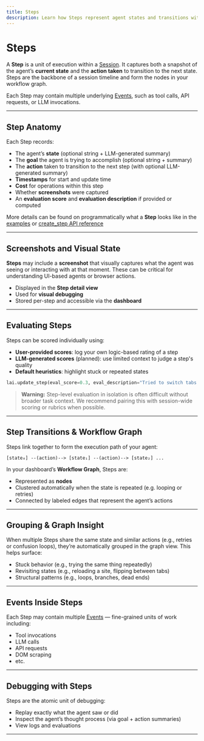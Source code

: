 ```yaml
---
title: Steps
description: Learn how Steps represent agent states and transitions within a Session.
---
```


# Steps

A **Step** is a unit of execution within a [Session](/core-concepts/sessions). It captures both a snapshot of the agent’s **current state** and the **action taken** to transition to the next state. Steps are the backbone of a session timeline and form the nodes in your workflow graph.

Each Step may contain multiple underlying [Events](/core-concepts/events), such as tool calls, API requests, or LLM invocations.

---

## Step Anatomy

Each Step records:

- The agent’s **state** (optional string + LLM-generated summary)
- The **goal** the agent is trying to accomplish (optional string + summary)
- The **action** taken to transition to the next step (with optional LLM-generated summary)
- **Timestamps** for start and update time
- **Cost** for operations within this step
- Whether **screenshots** were captured
- An **evaluation score** and **evaluation description** if provided or computed

More details can be found on programmatically what a **Step** looks like in the [examples](/python-sdk/examples) or [create_step API reference](/python-sdk/create_step)

---

## Screenshots and Visual State

**Steps** may include a **screenshot** that visually captures what the agent was seeing or interacting with at that moment. These can be critical for understanding UI-based agents or browser actions.

- Displayed in the **Step detail view**
- Used for **visual debugging**
- Stored per-step and accessible via the **dashboard**

---

## Evaluating Steps

Steps can be scored individually using:

- **User-provided scores**: log your own logic-based rating of a step
- **LLM-generated scores** (planned): use limited context to judge a step's quality
- **Default heuristics**: highlight stuck or repeated states

```python
lai.update_step(eval_score=0.3, eval_description="Tried to switch tabs but failed.")
```

> **Warning:** Step-level evaluation in isolation is often difficult without broader task context. We recommend pairing this with session-wide scoring or rubrics when possible.

---

## Step Transitions & Workflow Graph

Steps link together to form the execution path of your agent:

```text
[state₀] --(action)--> [state₁] --(action)--> [state₂] ...
```

In your dashboard’s **Workflow Graph**, Steps are:

- Represented as **nodes**
- Clustered automatically when the state is repeated (e.g. looping or retries)
- Connected by labeled edges that represent the agent’s actions


---

## Grouping & Graph Insight

When multiple Steps share the same state and similar actions (e.g., retries or confusion loops), they’re automatically grouped in the graph view. This helps surface:

- Stuck behavior (e.g., trying the same thing repeatedly)
- Revisiting states (e.g., reloading a site, flipping between tabs)
- Structural patterns (e.g., loops, branches, dead ends)

---

## Events Inside Steps

Each Step may contain multiple [Events](/events) — fine-grained units of work including:

- Tool invocations
- LLM calls
- API requests
- DOM scraping
- etc.


---

## Debugging with Steps

Steps are the atomic unit of debugging:

- Replay exactly what the agent saw or did
- Inspect the agent’s thought process (via goal + action summaries)
- View logs and evaluations

---